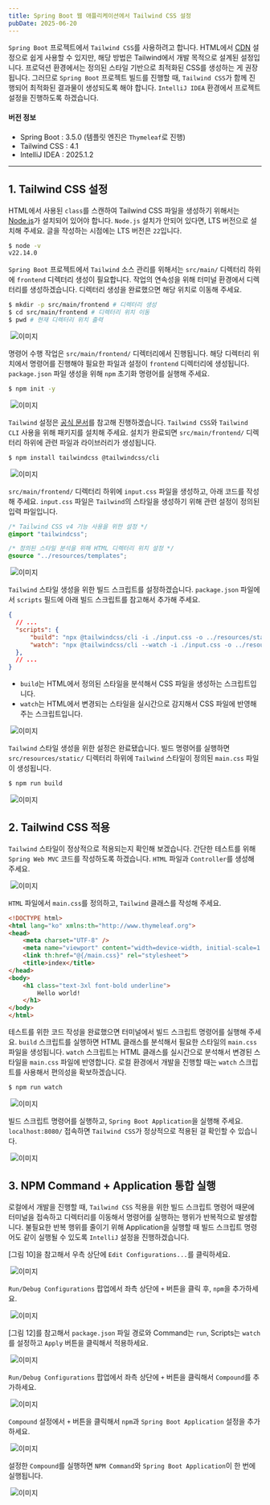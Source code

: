 ```yaml
---
title: Spring Boot 웹 애플리케이션에서 Tailwind CSS 설정
pubDate: 2025-06-20
---
```



`Spring Boot` 프로젝트에서 `Tailwind CSS`를 사용하려고 합니다.
HTML에서 [CDN](https://tailwindcss.com/docs/installation/play-cdn) 설정으로 쉽게 사용할 수 있지만, 해당 방법은 Tailwind에서 개발 목적으로 설계된 설정입니다.
프로덕션 환경에서는 정의된 스타일 기반으로 최적화된 CSS를 생성하는 게 권장됩니다.
그러므로 `Spring Boot` 프로젝트 빌드를 진행할 때, `Tailwind CSS`가 함께 진행되어 최적화된 결과물이 생성되도록 해야 합니다.
`IntelliJ IDEA` 환경에서 프로젝트 설정을 진행하도록 하겠습니다.

#### 버전 정보
- Spring Boot : 3.5.0 (템플릿 엔진은 `Thymeleaf`로 진행)
- Tailwind CSS : 4.1
- IntelliJ IDEA : 2025.1.2

---

## 1. Tailwind CSS 설정

HTML에서 사용된 `class`를 스캔하여 Tailwind CSS 파일을 생성하기 위해서는 [Node.js](https://nodejs.org/ko/download)가 설치되어 있어야 합니다.
`Node.js` 설치가 안되어 있다면, LTS 버전으로 설치해 주세요. 글을 작성하는 시점에는 LTS 버전은 `22`입니다.
```bash
$ node -v
v22.14.0
```

`Spring Boot` 프로젝트에서 `Tailwind` 소스 관리를 위해서는 `src/main/` 디렉터리 하위에 `frontend` 디렉터리 생성이 필요합니다.
작업의 연속성을 위해 터미널 환경에서 디렉터리를 생성하겠습니다.
디렉터리 생성을 완료했으면 해당 위치로 이동해 주세요.

```bash
$ mkdir -p src/main/frontend # 디렉터리 생성
$ cd src/main/frontend # 디렉터리 위치 이동
$ pwd # 현재 디렉터리 위치 출력
```

<Img caption="[그림 1] `src/main/frontend` 디렉터리 생성">
  <Image src={img01} alt="이미지" />
</Img>

명령어 수행 작업은 `src/main/frontend/` 디렉터리에서 진행됩니다.
해당 디렉터리 위치에서 명령어를 진행해야 필요한 파일과 설정이 `frontend` 디렉터리에 생성됩니다.
`package.json` 파일 생성을 위해 `npm` 초기화 명령어를 실행해 주세요.

```bash
$ npm init -y
```

<Img caption="[그림 2] `package.json` 파일 생성">
  <Image src={img02} alt="이미지" />
</Img>

`Tailwind` 설정은 [공식 문서](https://tailwindcss.com/docs/installation/tailwind-cli)를 참고해 진행하겠습니다.
`Tailwind CSS`와 `Tailwind CLI` 사용을 위해 패키지를 설치해 주세요.
설치가 완료되면 `src/main/frontend/` 디렉터리 하위에 관련 파일과 라이브러리가 생성됩니다.

```bash
$ npm install tailwindcss @tailwindcss/cli
```

<Img caption="[그림 3] Taillwind 사용을 위한 패키지 설치">
  <Image src={img03} alt="이미지" />
</Img>

`src/main/frontend/` 디렉터리 하위에 `input.css` 파일을 생성하고, 아래 코드를 작성해 주세요.
`input.css` 파일은 `Tailwind`의 스타일을 생성하기 위해 관련 설정이 정의된 입력 파일입니다.

```css title="input.css"
/* Tailwind CSS v4 기능 사용을 위한 설정 */
@import "tailwindcss";

/* 정의된 스타일 분석을 위해 HTML 디렉터리 위치 설정 */
@source "../resources/templates";
```

<Img caption="[그림 4] `input.css` 파일 생성">
  <Image src={img04} alt="이미지" />
</Img>

`Tailwind` 스타일 생성을 위한 빌드 스크립트를 설정하겠습니다.
`package.json` 파일에서 `scripts` 필드에 아래 빌드 스크립트를 참고해서 추가해 주세요.

```json title="package.json"
{
  // ...
  "scripts": {
      "build": "npx @tailwindcss/cli -i ./input.css -o ../resources/static/css/main.css --minify",
      "watch": "npx @tailwindcss/cli --watch -i ./input.css -o ../resources/static/css/main.css --minify"
  },
  // ...
}
```

- `build`는 HTML에서 정의된 스타일을 분석해서 CSS 파일을 생성하는 스크립트입니다.
- `watch`는 HTML에서 변경되는 스타일을 실시간으로 감지해서 CSS 파일에 반영해주는 스크립트입니다.

<Img caption="[그림 5] `package.json` 파일에 빌드 스크립트 추가">
  <Image src={img05} alt="이미지" />
</Img>

`Tailwind` 스타일 생성을 위한 설정은 완료됐습니다.
빌드 명령어를 실행하면 `src/resources/static/` 디렉터리 하위에 `Tailwind` 스타일이 정의된 `main.css` 파일이 생성됩니다.

```bash
$ npm run build
```

<Img caption="[그림 6] Tailwind CSS 파일 생성">
  <Image src={img06} alt="이미지" />
</Img>

## 2. Tailwind CSS 적용

`Tailwind` 스타일이 정상적으로 적용되는지 확인해 보겠습니다.
간단한 테스트를 위해 `Spring Web MVC` 코드를 작성하도록 하겠습니다.
`HTML` 파일과 `Controller`를 생성해 주세요.

<Img caption="[그림 7] `Spring Web MVC` 코드 생성">
  <Image src={img07} alt="이미지" />
</Img>

`HTML` 파일에서 `main.css`를 정의하고, `Tailwind` 클래스를 작성해 주세요.

```html title="index.html"
<!DOCTYPE html>
<html lang="ko" xmlns:th="http://www.thymeleaf.org">
<head>
    <meta charset="UTF-8" />
    <meta name="viewport" content="width=device-width, initial-scale=1.0" />
    <link th:href="@{/main.css}" rel="stylesheet">
    <title>index</title>
</head>
<body>
    <h1 class="text-3xl font-bold underline">
        Hello world!
    </h1>
</body>
</html>
```

테스트를 위한 코드 작성을 완료했으면 터미널에서 빌드 스크립트 명령어를 실행해 주세요.
`build` 스크립트를 실행하면 HTML 클래스를 분석해서 필요한 스타일의 `main.css` 파일을 생성됩니다.
`watch` 스크립트는 HTML 클래스를 실시간으로 분석해서 변경된 스타일을 `main.css` 파일에 반영합니다.
로컬 환경에서 개발을 진행할 때는 `watch` 스크립트를 사용해서 편의성을 확보하겠습니다.

```bash
$ npm run watch
```

<Img caption="[그림 8] `Tailwind CSS` 코드 작성">
  <Image src={img08} alt="이미지" />
</Img>

빌드 스크립트 명령어를 실행하고, `Spring Boot Application`을 실행해 주세요.
`localhost:8080/` 접속하면 `Tailwind CSS`가 정상적으로 적용된 걸 확인할 수 있습니다.

<Img caption="[그림 9] `Tailwind CSS` 적용 완료">
  <Image src={img09} alt="이미지" />
</Img>

## 3. NPM Command + Application 통합 실행

로컬에서 개발을 진행할 때, `Tailwind CSS` 적용을 위한 빌드 스크립트 명령어 때문에 터미널을 접속하고
디렉터리를 이동해서 명령어를 실행하는 행위가 반복적으로 발생합니다.
불필요한 반복 행위를 줄이기 위해 Application을 실행할 때 빌드 스크립트 명령어도 같이 실행될 수 있도록 `IntelliJ` 설정을 진행하겠습니다.

[그림 10]을 참고해서 우측 상단에 `Edit Configurations...`를 클릭하세요.

<Img caption="[그림 10] `Edit Configurations...` 클릭">
  <Image src={img10} alt="이미지" />
</Img>

`Run/Debug Configurations` 팝업에서 좌측 상단에 `+` 버튼을 클릭 후, `npm`을 추가하세요.

<Img caption="[그림 11] `npm` 추가">
  <Image src={img11} alt="이미지" />
</Img>

[그림 12]를 참고해서 `package.json` 파일 경로와 Command는 `run`, Scripts는 `watch`를 설정하고 `Apply` 버튼을 클릭해서 적용하세요.

<Img caption="[그림 12] package.json, Command, Scripts 설정">
  <Image src={img12} alt="이미지" />
</Img>

`Run/Debug Configurations` 팝업에서 좌측 상단에 `+` 버튼을 클릭해서 `Compound`를 추가하세요.

<Img caption="[그림 13] `Compound` 추가">
  <Image src={img13} alt="이미지" />
</Img>

`Compound` 설정에서 `+` 버튼을 클릭해서 `npm`과 `Spring Boot Application` 설정을 추가하세요.

<Img caption="[그림 14] `Compound`에서 `npm`, `Spring Boot` 설정 추가">
  <Image src={img14} alt="이미지" />
</Img>

설정한 `Compound`를 실행하면 `NPM Command`와 `Spring Boot Application`이 한 번에 실행됩니다.

<Img caption="[그림 15] `NPM Command` + `Spring Boot Application` 통합 실행">
  <Image src={img15} alt="이미지" />
</Img>